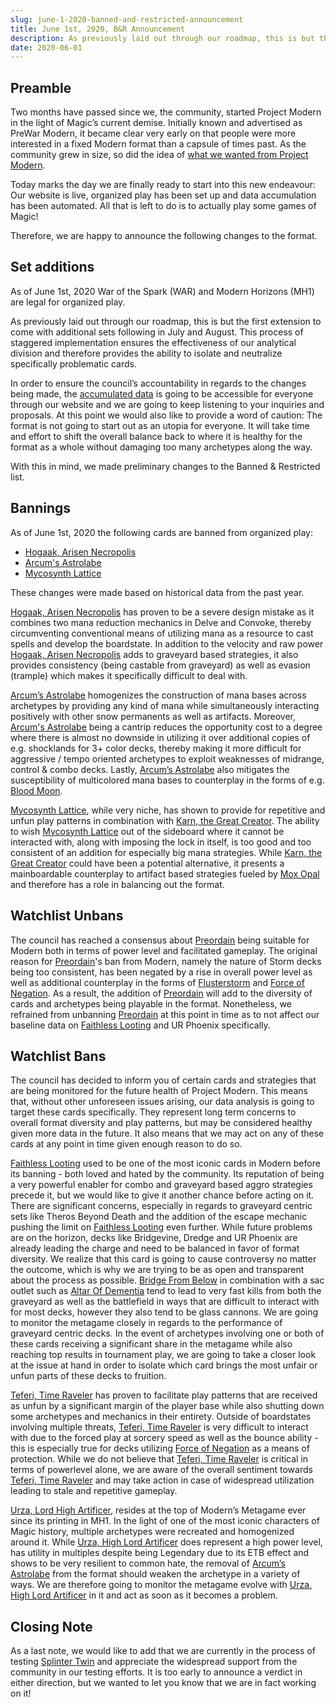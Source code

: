 ```yaml
---
slug: june-1-2020-banned-and-restricted-announcement
title: June 1st, 2020, B&R Announcement
description: As previously laid out through our roadmap, this is but the first extension to come with additional sets following in July and August.
date: 2020-06-01
---
```


## Preamble

Two months have passed since we, the community, started Project Modern in the light of Magic’s current demise. Initially known and advertised as PreWar Modern, it became clear very early on that people were more interested in a fixed Modern format than a capsule of times past. As the community grew in size, so did the idea of [what we wanted from ​Project Modern](https://docs.google.com/document/d/1fF4kSfG8s-fbm6kYVDX7d6VrATXdCMOaNr2aPDfY9eQ)​.

Today marks the day we are finally ready to start into this new endeavour: Our ​website is live, organized play has been set up and ​data accumulation has been automated. All that is left to do is to actually play some games of Magic!

Therefore, we are happy to announce the following changes to the format.

## Set additions

As of June 1st, 2020 War of the Spark (WAR) and Modern Horizons (MH1) are legal for organized play​.

As previously laid out through our ​roadmap​, this is but the first extension to come with additional sets following in July and August. This process of staggered implementation ensures the effectiveness of our analytical division and therefore provides the ability to isolate and neutralize specifically problematic cards.

In order to ensure the council’s accountability in regards to the changes being made, the [accumulated data](https://projectmodern.gg/metagame) is going to be accessible for everyone through our website and we are going to keep listening to your inquiries and proposals. At this point we would also like to provide a word of caution: The format is not going to start out as an utopia for everyone. It will take time and effort to shift the overall balance back to where it is healthy for the format as a whole without damaging too many archetypes along the way.

With this in mind, we made preliminary changes to the Banned & Restricted list.

## Bannings

As of June 1st, 2020 the following cards are banned from organized play:
 - [Hogaak, Arisen Necropolis](​https://scryfall.com/card/mh1/202/hogaak-arisen-necropolis​)
 - [Arcum's Astrolabe](​https://scryfall.com/card/mh1/220/arcums-astrolabe​)
 - [Mycosynth Lattice](​https://scryfall.com/card/bbd/241/mycosynth-lattice​)


These changes were made based on historical data from the past year.

[Hogaak, Arisen Necropolis](https://scryfall.com/card/mh1/202/hogaak-arisen-necropolis) has proven to be a severe design mistake as it combines two mana
reduction mechanics in Delve and Convoke, thereby circumventing conventional means of
utilizing mana as a resource to cast spells and develop the boardstate. In addition to the velocity
and raw power [Hogaak, Arisen Necropolis](https://scryfall.com/card/mh1/202/hogaak-arisen-necropolis) adds to graveyard based strategies, it also provides consistency (being
castable from graveyard) as well as evasion (trample) which makes it specifically difficult to deal with.

[Arcum’s Astrolabe](https://scryfall.com/card/mh1/220/arcums-astrolabe) homogenizes the construction of mana bases across archetypes by providing any kind of mana while simultaneously interacting positively with other snow permanents as well as artifacts. Moreover, [Arcum's Astrolabe](https://scryfall.com/card/mh1/220/arcums-astrolabe) being a cantrip reduces the opportunity cost to a degree where there is almost no downside in utilizing it over additional copies of e.g. shocklands for 3+ color decks, thereby making it more difficult for aggressive / tempo oriented archetypes to exploit weaknesses of midrange, control & combo decks. Lastly, [Arcum’s Astrolabe](https://scryfall.com/card/mh1/220/arcums-astrolabe) also mitigates the susceptibility of multicolored mana bases to counterplay in the forms of e.g. [Blood Moon](https://scryfall.com/card/a25/122/blood-moon).

[Mycosynth Lattice](https://scryfall.com/card/bbd/241/mycosynth-lattice)​, while very niche, has shown to provide for repetitive and unfun play patterns in combination with ​[Karn, the Great Creator](https://scryfall.com/card/war/1/karn-the-great-creator)​. The ability to wish [Mycosynth Lattice](https://scryfall.com/card/bbd/241/mycosynth-lattice) out of the sideboard where it cannot be interacted with, along with imposing the lock in itself, is too good and too consistent of an addition for especially big mana strategies. While [Karn, the Great Creator](https://scryfall.com/card/war/1/karn-the-great-creator) could have been a potential alternative, it presents a mainboardable counterplay to artifact based strategies fueled by [Mox Opal](https://scryfall.com/card/mm2/223/mox-opal) and therefore has a role in balancing out the format.

## Watchlist Unbans

The council has reached a consensus about [​Preordain](https://scryfall.com/card/mb1/460/preordain) being suitable for Modern both in terms of power level and facilitated gameplay. The original reason for [Preordain](https://scryfall.com/card/mb1/460/preordain)'s ban from Modern, namely the nature of Storm decks being too consistent, has been negated by a rise in overall power level as well as additional counterplay in the forms of [​Flusterstorm](https://scryfall.com/card/ima/55/flusterstorm) and ​[Force of Negation​](https://scryfall.com/card/mh1/52/force-of-negation). As a result, the addition of [Preordain](https://scryfall.com/card/mb1/460/preordain) will add to the diversity of cards and archetypes being playable in the format. Nonetheless, we refrained from unbanning [Preordain](https://scryfall.com/card/mb1/460/preordain) at this point in time as to not affect our baseline data on ​[Faithless Looting​](https://scryfall.com/card/mb1/919/faithless-looting) and ​UR Phoenix​ specifically.

## Watchlist Bans

The council has decided to inform you of certain cards and strategies that are being monitored for the future health of Project Modern. This means that, without other unforeseen issues arising, our data analysis is going to target these cards specifically. They represent long term concerns to overall format diversity and play patterns, but may be considered healthy given more data in the future. It also means that we may act on any of these cards at any point in time given enough reason to do so.

[Faithless Looting](https://scryfall.com/card/mb1/919/faithless-looting) used to be one of the most iconic cards in Modern before its banning - both loved and hated by the community. Its reputation of being a very powerful enabler for combo and graveyard based aggro strategies precede it, but we would like to give it another chance before acting on it. There are significant concerns, especially in regards to graveyard centric sets like Theros Beyond Death and the addition of the escape mechanic pushing the limit on [Faithless Looting](https://scryfall.com/card/mb1/919/faithless-looting) even further. While future problems are on the horizon, decks like Bridgevine, Dredge and UR Phoenix are already leading the charge and need to be balanced in favor of format diversity. We realize that this card is going to cause controversy no matter the outcome, which is why we are trying to be as open and transparent about the process as possible. [Bridge From Below](https://scryfall.com/card/uma/87/bridge-from-below) in combination with a sac outlet such as ​[Altar Of Dementia](https://scryfall.com/card/mh1/218/altar-of-dementia) tend to lead to very fast kills from both the graveyard as well as the battlefield in ways that are difficult to interact with for most decks, however they also tend to be glass cannons. We are going to monitor the metagame closely in regards to the performance of graveyard centric decks. In the event of archetypes involving one or both of these cards receiving a significant share in the metagame while also reaching top results in tournament play, we are going to take a closer look at the issue at hand in order to isolate which card brings the most unfair or unfun parts of these decks to fruition.

[Teferi, Time Raveler](https://scryfall.com/card/war/221/teferi-time-raveler) has proven to facilitate play patterns that are received as unfun by a significant margin of the player base while also shutting down some archetypes and mechanics in their entirety. Outside of boardstates involving multiple threats, [Teferi, Time Raveler](https://scryfall.com/card/war/221/teferi-time-raveler) is very difficult to interact with due to the forced play at sorcery speed as well as the bounce ability - this is especially true for decks utilizing [Force of Negation](https://scryfall.com/card/mh1/52/force-of-negation) as a means of protection. While we do not believe that [Teferi, Time Raveler](https://scryfall.com/card/war/221/teferi-time-raveler) is critical in terms of powerlevel alone, we are aware of the overall sentiment towards [Teferi, Time Raveler](https://scryfall.com/card/war/221/teferi-time-raveler) and may take action in case of widespread utilization leading to stale and repetitive gameplay.

[Urza, Lord High Artificer​](https://scryfall.com/card/mh1/75/urza-lord-high-artificer), resides at the top of Modern’s Metagame ever since its printing in MH1. In the light of one of the most iconic characters of Magic history, multiple archetypes were recreated and homogenized around it. While [Urza, High Lord Artificer](https://scryfall.com/card/mh1/75/urza-lord-high-artificer) does represent a high power level, has utility in multiples despite being Legendary due to its ETB effect and shows to be very resilient to common hate, the removal of [Arcum’s Astrolabe](https://scryfall.com/card/mh1/220/arcums-astrolabe) from the format should weaken the archetype in a variety of ways. We are therefore going to monitor the metagame evolve with [Urza, High Lord Artificer](https://scryfall.com/card/mh1/75/urza-lord-high-artificer) in it and act as soon as it becomes a problem.

## Closing Note

As a last note, we would like to add that we are currently in the process of testing [Splinter Twin](https://scryfall.com/card/mm2/129/splinter-twin) and appreciate the widespread support from the community in our testing efforts. It is too early to announce a verdict in either direction, but we wanted to let you know that we are in fact working on it!
